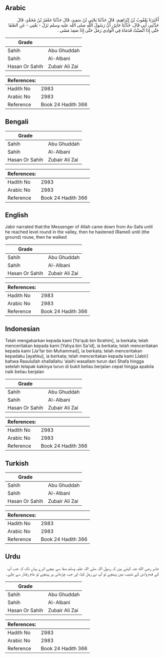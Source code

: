 ## Arabic


<div dir="rtl" lang="ar" style={{fontSize:'larger',backgroundColor:'#f8f9fa',padding:20}}>
أَخْبَرَنَا يَعْقُوبُ بْنُ إِبْرَاهِيمَ، قَالَ حَدَّثَنَا يَحْيَى بْنُ سَعِيدٍ، قَالَ حَدَّثَنَا جَعْفَرُ بْنُ مُحَمَّدٍ، قَالَ حَدَّثَنِي أَبِي قَالَ، حَدَّثَنَا جَابِرٌ، أَنَّ رَسُولَ اللَّهِ صلى الله عليه وسلم نَزَلَ - يَعْنِي - عَنِ الصَّفَا حَتَّى إِذَا انْصَبَّتْ قَدَمَاهُ فِي الْوَادِي رَمَلَ حَتَّى إِذَا صَعِدَ مَشَى ‏.‏
</div>
<div style={{backgroundColor:'#f8f9fa',padding:20, marginBottom: 10}}><table> <thead> <tr> <th>Grade</th> <th></th> </tr> </thead> <tbody> <tr><td>Sahih</td><td>Abu Ghuddah</td></tr><tr><td>Sahih</td><td>Al-Albani</td></tr><tr><td>Hasan Or Sahih</td><td>Zubair Ali Zai</td></tr></tbody></table><table> <thead> <tr> <th>References:</th> <th></th> </tr> </thead> <tbody><tr><td>Hadith No</td><td>2983</td></tr><tr><td>Arabic No</td><td>2983</td></tr><tr><td>Reference</td><td>Book 24 Hadith 366</td></tr></tbody></table></div>

## Bengali


<div dir="ltr" lang="bn" style={{fontSize:'larger',backgroundColor:'#f8f9fa',padding:20}}>

</div>
<div style={{backgroundColor:'#f8f9fa',padding:20, marginBottom: 10}}><table> <thead> <tr> <th>Grade</th> <th></th> </tr> </thead> <tbody> <tr><td>Sahih</td><td>Abu Ghuddah</td></tr><tr><td>Sahih</td><td>Al-Albani</td></tr><tr><td>Hasan Or Sahih</td><td>Zubair Ali Zai</td></tr></tbody></table><table> <thead> <tr> <th>References:</th> <th></th> </tr> </thead> <tbody><tr><td>Hadith No</td><td>2983</td></tr><tr><td>Arabic No</td><td>2983</td></tr><tr><td>Reference</td><td>Book 24 Hadith 366</td></tr></tbody></table></div>

## English


<div dir="ltr" lang="en" style={{fontSize:'larger',backgroundColor:'#f8f9fa',padding:20}}>
Jabir narrated that:the Messenger of Allah came down from As-Safa until he reached level round in the valley, then he hastened (Ramel) until (the ground) rouse, then he walked
</div>
<div style={{backgroundColor:'#f8f9fa',padding:20, marginBottom: 10}}><table> <thead> <tr> <th>Grade</th> <th></th> </tr> </thead> <tbody> <tr><td>Sahih</td><td>Abu Ghuddah</td></tr><tr><td>Sahih</td><td>Al-Albani</td></tr><tr><td>Hasan Or Sahih</td><td>Zubair Ali Zai</td></tr></tbody></table><table> <thead> <tr> <th>References:</th> <th></th> </tr> </thead> <tbody><tr><td>Hadith No</td><td>2983</td></tr><tr><td>Arabic No</td><td>2983</td></tr><tr><td>Reference</td><td>Book 24 Hadith 366</td></tr></tbody></table></div>

## Indonesian


<div dir="ltr" lang="id" style={{fontSize:'larger',backgroundColor:'#f8f9fa',padding:20}}>
Telah mengabarkan kepada kami [Ya'qub bin Ibrahim], ia berkata; telah menceritakan kepada kami [Yahya bin Sa'id], ia berkata; telah menceritakan kepada kami [Ja'far bin Muhammad], ia berkata; telah menceritakan kepadaku [ayahku], ia berkata; telah menceritakan kepada kami [Jabir] bahwa Rasulullah shallallahu 'alaihi wasallam turun dari Shafa hingga setelah telapak kakinya turun di bukit beliau berjalan cepat hingga apabila naik beliau berjalan
</div>
<div style={{backgroundColor:'#f8f9fa',padding:20, marginBottom: 10}}><table> <thead> <tr> <th>Grade</th> <th></th> </tr> </thead> <tbody> <tr><td>Sahih</td><td>Abu Ghuddah</td></tr><tr><td>Sahih</td><td>Al-Albani</td></tr><tr><td>Hasan Or Sahih</td><td>Zubair Ali Zai</td></tr></tbody></table><table> <thead> <tr> <th>References:</th> <th></th> </tr> </thead> <tbody><tr><td>Hadith No</td><td>2983</td></tr><tr><td>Arabic No</td><td>2983</td></tr><tr><td>Reference</td><td>Book 24 Hadith 366</td></tr></tbody></table></div>

## Turkish


<div dir="ltr" lang="tr" style={{fontSize:'larger',backgroundColor:'#f8f9fa',padding:20}}>

</div>
<div style={{backgroundColor:'#f8f9fa',padding:20, marginBottom: 10}}><table> <thead> <tr> <th>Grade</th> <th></th> </tr> </thead> <tbody> <tr><td>Sahih</td><td>Abu Ghuddah</td></tr><tr><td>Sahih</td><td>Al-Albani</td></tr><tr><td>Hasan Or Sahih</td><td>Zubair Ali Zai</td></tr></tbody></table><table> <thead> <tr> <th>References:</th> <th></th> </tr> </thead> <tbody><tr><td>Hadith No</td><td>2983</td></tr><tr><td>Arabic No</td><td>2983</td></tr><tr><td>Reference</td><td>Book 24 Hadith 366</td></tr></tbody></table></div>

## Urdu


<div dir="rtl" lang="ur" style={{fontSize:'larger',backgroundColor:'#f8f9fa',padding:20}}>
جابر رضی الله عنہ کہتے ہیں کہ رسول اللہ صلی اللہ علیہ وسلم صفا سے نیچے اترے یہاں تک کہ جب آپ کے قدم وادی کے نشیب میں پہنچے تو آپ نے رمل کیا، اور جب چڑھائی پر پہنچے تو عام رفتار سے چلے۔
</div>
<div style={{backgroundColor:'#f8f9fa',padding:20, marginBottom: 10}}><table> <thead> <tr> <th>Grade</th> <th></th> </tr> </thead> <tbody> <tr><td>Sahih</td><td>Abu Ghuddah</td></tr><tr><td>Sahih</td><td>Al-Albani</td></tr><tr><td>Hasan Or Sahih</td><td>Zubair Ali Zai</td></tr></tbody></table><table> <thead> <tr> <th>References:</th> <th></th> </tr> </thead> <tbody><tr><td>Hadith No</td><td>2983</td></tr><tr><td>Arabic No</td><td>2983</td></tr><tr><td>Reference</td><td>Book 24 Hadith 366</td></tr></tbody></table></div>